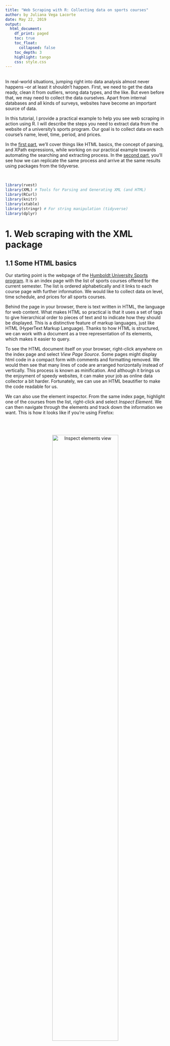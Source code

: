 ```yaml
---
title: "Web Scraping with R: Collecting data on sports courses"
author: by Juliana Vega Lacorte
date: May 22, 2019
output:
  html_document:
    df_print: paged
    toc: true
    toc_float:
      collapsed: false
    toc_depth: 3
    highlight: tango
    css: style.css
---
```

<br>
In real-world situations, jumping right into data analysis almost never happens --or at least it shouldn't happen. First, we need to get the data ready, clean it from outliers, wrong data types, and the like. But even before that, we may need to collect the data ourselves. Apart from internal databases and all kinds of surveys, websites have become an important source of data.  
 
In this tutorial, I provide a practical example to help you see web scraping in action using R. I will describe the steps you need to extract data from the website of a university's sports program. Our goal is to collect data on each course's name, level, time, period, and prices.   
 
In the [first part][1. Web scraping with the XML package], we'll cover things like HTML basics, the concept of parsing, and XPath expressions, while working on our practical example towards automating the searching and extracting process. In the [second part][2. Web scraping à la Tidyverse: rvest], you'll see how we can replicate the same process and arrive at the same results using packages from the tidyverse. 

<br>

```r
library(rvest)
library(XML) # Tools for Parsing and Generating XML (and HTML) 
library(RCurl)
library(knitr)
library(xtable)
library(stringr) # For string manipulation (tidyverse)
library(dplyr)

```


# 1. Web scraping with the XML package 

## 1.1 Some HTML basics


Our starting point is the webpage of the [Humboldt University Sports program](https://zeh2.zeh.hu-berlin.de/angebote/aktueller_zeitraum/). It is an index page with the list of sports courses offered for the current semester. The list is ordered alphabetically and it links to each course page with further information. We would like to collect data on level, time schedule, and prices for all sports courses.

Behind the page in your browser, there is text written in HTML, the language for web content. What makes HTML so practical is that it uses a set of tags to give hierarchical order to pieces of text and to indicate how they should be displayed. This is a distinctive feature of markup languages, just like HTML (HyperText Markup Language). Thanks to how HTML is structured, we can work with a document as a tree representation of its elements, which makes it easier to query. 


To see the HTML document itself on your browser, right-click anywhere on the index page and select *View Page Source*. Some pages might display html code in a compact form with comments and formatting removed. We would then see that many lines of code are arranged horizontally instead of vertically. This process is known as minification. And although it brings us the enjoyment of speedy websites, it can make your job as online data collector a bit harder. Fortunately, we can use an HTML beautifier to make the code readable for us. 



We can also use the element inspector. From the same index page, highlight one of the courses from the list, right-click and select *Inspect Element*. We can then navigate through the elements and track down the information we want. This is how it looks like if you're using Firefox:  

<br>  
<center>
![Inspect elements view](inspector.png){width=70%}
</center>
<br> 

An *element* in HTML is the combination of start tag `<tagname>`, closing tag `</tagname>`, and in-between content:`<div>I'm a section in some document</div>`. Elements have attributes, which give them meaning and context. Look at the image above, what elements contain the sports names? It's easy to see they are surrounded by `<a>` tags. These are anchor tags that associate text, for example 'Aikido', with a hyperlink to another page. The link is specified using the `href` attribute, here `href="Aikido.html"`. 
Note that the `<a>` tags are found inside `<dd>` tags, which are inside the `<dl>` tag, and so on. Elements nested inside one another is what establishes hierarchy, hence the tree structure we mentioned before. 


If you'd like to read more about HTML, I would recommend checking [w3schools' tutorials](https://www.w3schools.com/html/html_intro.asp). For an easy reference to HTML tags go to http://www.w3schools.com/tags. 


***


## 1.2 Importing HTML files into R

Let's come back to our practical example and start by getting the list of sports courses from the index page. We'll use `getURL()` from the RCurl package to access the website and bring the HTML document into R. In most cases, all we need to do is set the `url` argument to the web address. For example, the address of the index page stored in `husports_url`. In our case, we also need to add the argument `ssl.verifypeer = FALSE` to the function. This is because the website we are connecting to uses HTTPS, which is an encrypted connection. The encryption occurs under a SSL mechanism that first verifies the server's certificate and then proceeds with the connection. Unfortunately, RCurl sometimes fails to validate a certificate (even if a certificate is valid) and throws an error. If we trust the server, we can set *ssl.verifypeer* to FALSE and skip the layer of security. Although this approach works safely here, be cautious when implementing it in any other cases.

The imported html document is saved in `husports_html`. At this point, the document is just text and our object `husports_html` is of class character:

```r

library(RCurl)

husports_url <- "https://zeh2.zeh.hu-berlin.de/angebote/aktueller_zeitraum/"

husports_html <- getURL(husports_url, ssl.verifypeer = FALSE)

str(husports_html)
```


***

## 1.3 Parsing to interpret the tree structure


Even if we have the html code in our `husports_html` object, we still cannot make use of its html structure to further extract document parts. R needs to understand the tree structure in an object that reflects the hierarchy of the html file. This transformation from merely reading html content to interpreting it is known as parsing, and to do the job we need, well, a parser. 

Let's parse `husports_html` and store it in a new object called `husports` using `htmlParse()` from the XML package:


```r
library(XML)

husports <- htmlParse(file = husports_html)

str(husports)
```

Now we have a data object we can query, `husports`. In this object, html elements are represented as hierarchical nodes that R handles as lists. 

*Note on `htmlParse()`*: We are passing `husports_html` as `file` argument to the function. This is the HTML document we downloaded in the previous step. If you read the help page `?htmlParse`, you'll notice that the argument `file` can also be a URL, and you might be tempted to run the code `htmlParse(husport_url)`. Unfortunately, it will not work in our case. The reason has to do with communication protocols. Under the hood, `htmlParse(file = url)` makes the connection to the HTTP server and gets us the html file. Since HTTP pages are very common, this works in most web scraping cases. But our web page is delivered by HTTPS, a protocol *not* supported by htmlParse(). Many more protocols are supported by the RCurl package, which is why we use `getURL()` as a first step to get the html file we want. 

```r
# Protocols supported by the RCurl package
curlVersion()$protocols
```

***

## 1.4 Extracting information from the index page

### 1.4.1 Courses in the sports program

We'd like to know what courses are offered as part of the university's sports program. From inspecting the source code, we see that this information is located at the `<a>`nodes. To navigate through the nodes and extract their content we'll use `xpathSApply()` from the XML package. 

<br>
<center>
![a-nodes](anodes.png){width=70%}
</center>
<br>


`xpathSApply()` works on a parsed document: `husports` in our case. With the function's second argument, `path`, we'll define how to search for the node in our document, using what is called an XPath expression. 

XPath (short for XML Path) is a query language for processing and extracting parts from HTML/XML documents. The basic structure of an XPath expression looks very similar to a file location path. But instead of folders and subfolders in a directory, we have a hierarchical sequence of nodes. And just like in a file system, we can work with absolute and relative paths. With an absolute path, we need to describe the exact sequence of nodes starting at the root node, separating the elements by `/`. A relative path is less demanding: it doesn't have to start at the root node and it doesn't require the exact sequence of nodes. We can construct a relative path from any node to our target node by skipping nodes between them, indicating it with `//`.  

For example, to get to our `<a>` nodes we start with a relative path to the `<dl>` node (`"//dl"`). In comparison with an absolute path, this is eight nodes shorter in typing `"/html/body/div/div[7]/div[2]/div[2]/div/div/dl"`. From there on, giving the exact path costs no effort so we use an absolute path: `"/dd/a"`. 

Notice all the `<div>` elements involved in the (absolute) path to our target node. It's not uncommon to have many of the same elements in a webpage, but they can be distinguishable through their attributes. Thus, `<div class="navigation">` and  `<div class="content">` are both `<div>` elements defining two different sections in the document via the *class* attribute. The reason why we care about this is that we can write an XPath expression of the form `//div[@class='content']` to condition our selection based on *class* attribute. The conditioning statement inside square brackets is called the *predicate*. 

In our case, `//dl[@class='bs_menu']` means "find the `<dl>` node that has an attribute *class* with value *bs_menu*". 
 

```r
# Relative path
xpathSApply(husports, path = "//dl[@class='bs_menu']/dd/a")[3]
```

```r
# Absolute path
xpathSApply(husports, path = "/html/body/div/div[7]/div[2]/div[2]/div/div/dl/dd/a")[3]
```

`xpathSApply()` returns the complete node set that matches the XPath expression. By indexing with `[3]` we are accessing the third node in the set as an example.

At this point, our goal is to extract *only* the names of the courses. Luckily, there's a handy third argument in `xpathSApply()` that we can use to extract any node element: value, attribute, or attribute value. We simply pick any of the extractor functions available from the XML package. Here, setting `fun = xmlValue` will extract the text from our target nodes.

Let's finally get to it and create a character vector,`sports_program`, that holds all the sports listed on the index page:


```r
sports_program <- xpathSApply(
  husports, 
  "//dl[@class='bs_menu']/dd/a", 
  fun = xmlValue
) 

sports_program[1:5]

```

If you prefer an organized column, you can view `sports_program` as a data frame:  

```r
head(as.data.frame(sports_program))
```

```r
length(sports_program)
```

Our scraping strategy may not always be as efficient and error-free as we would like it to be. So let's do some quick check here. We may think we collected `r length(sports_program)` sports from the webpage, but take a look at the last element in `sports_program`:
  

```r
tail(sports_program, n = 1L)
```

This last element is not a sport but just a link to the remaining unbooked courses. It gets picked up because it belongs to the `<a>` nodes
we searched for with the XPath query `"//dl[@class='bs_menu']/dd/a"`. Given the structure of the webpage, there's no way to distinguish the last node from the rest --at least not via some attribute. What we can do is use XPath functions in the predicate to set the condition: "Bring all `<dd>` nodes except the last one". 

<br>
<center>
![](lastnode.png){width=70%}
</center>
<br>

The XPath function `last()` returns the total number of items in the processed node set. This helps if we don't know in advance how many nodes are included in the set. For example, we would use `/dd[227]` if we knew the last index position, but `/dd[last()]` if we didn't. 

Let's see how this predicate brings the `<dd>` node that appears on last position:

```r
xpathSApply(husports, "//dl[@class='bs_menu']/dd[last()]/a", fun = xmlValue) 
```

For the condition we intend to form, we'll need another XPath function, `position()`, which gives the index position of the node. Now we can add a predicate that reads: Select elements in the `<dd>` node set whose `position()` is not equal to the `last()` position. 


Here's the solution that allows us to extract all the sports listed on the index page *excluding the last* that is not a sport:

```r
sports_program <- xpathSApply(
  husports, 
  "//dl[@class='bs_menu']/dd[position()!=last()]/a", 
  xmlValue
) 

```

We should have now collected `r length(sports_program)` sports names, and the last element should be "Zumba":

```r
length(sports_program)

tail(sports_program, n = 1L)
```


***

### 1.4.2 Collecting links to all courses

We have extracted the names of the courses from our parsed document `husports`. From the same document, we can also gather the links to each of these courses. We will need the links later on to access the pages, import the HTML files, and extract information about each course.

The root purpose of `<a>` elements is to define links from one page to another. With this in mind, we can easily extract the `href` attribute from the selected nodes using `xmlGetAttr`:

```r
hrefs <- xpathSApply(
  husports,
  "//dl[@class='bs_menu']/dd[position()!=last()]/a", 
  xmlGetAttr, "href"
)

head(as.data.frame(hrefs))
```

Let's check if we have the same number of elements in `hrefs` as we have in `sports_program`, and if the last link refers to "Zumba":

```r
length(hrefs) == length(sports_program) 
tail(hrefs, n = 1L)
```

You probably noticed that our "links" dont't quite look like true links. Typing "_Aikido.html" in a browser won't get us anywhere. But they are the last (variable) part of each page's full URL. This means we can follow a pattern to form the links. We'll take care of that in the next section.  


***

## 1.5 Extracting data on sport courses

### 1.5.1 Importing and parsing several pages 

Our goal here is to write a function that automates the tasks of downloading and parsing HTML files from various pages. **We create a function**, `getCoursesHtml`, that will do the following: 

**1.** **Constructing URLs** for every course page. If you take a look at the webpage, you'll see that the URL of each course page is formed by attaching the names we stored in `hrefs` to our base URL `husports_url`. We can use `str_c()` from the stringr package to join the two character vectors into one:

```r
str_c(husports_url,hrefs[3])
```

**2.** **Importing the HTML documents** of all courses into R. We achieve this by applying the function `getURL()` to the list of URLs from the previous step.

**3.** **Parsing** the HTML documents and **saving** them in a list to be returned by the function. 
 

```r
getCoursesHtml <- function(pagename, baseurl) {
    require(stringr)
    require(RCurl)
    urls <- str_c(baseurl,pagename) # constructing direct links
    htmldocs <- getURL(urls, ssl.verifypeer = FALSE)  # importing html files
    courses_parsed <- lapply(htmldocs,htmlParse) # parsing
}
```

The arguments to the function are the vector of page names we collected in `hrefs`, and the URL of our index page in `husports_url`.

Applying the function will get us a list of `r length(hrefs)` **parsed html** documents:

```r
husports_htmls <- getCoursesHtml(hrefs, husports_url)

```
   
```r
typeof(husports_htmls)
length(husports_htmls)
```
Elements in our list are data objects we can query with `xpathSApply()`, just like we did with `husports`. For example, let's check the third element. This should refer to the Aikido course:
   
```r
str(husports_htmls[3])
```
   
To make a simple query, we can extract the name of the course, which appears as header at the course's page. If you inspect the page, [Aikido.html](https://zeh2.zeh.hu-berlin.de/angebote/aktueller_zeitraum/_Aikido.html), you'll identify what node we need to select:

```r
xpathSApply(
  husports_htmls[[3]], 
  "//div[@class='bs_head']",
  xmlValue
)
```

For a finishing touch to our list, we could give its elements clearer and more compact names:

```r
names(husports_htmls) <- sports_program

str(husports_htmls[1:3])
```


***

### 1.5.2 Filtering out free courses

Not all courses listed on the sports program have price information; some of them are free of charge. Since we ultimately want to gather a data set where price information is available, it makes sense to remove unnecessary documents from `husports_htmls` before moving to the data collection. It will also make our scraping strategy easier to implement since we can standardize the extraction tasks. 

One way to identify what courses are free of charge is to test the existence of a specific node. In courses with no cost, the HTML code reveals that there's a `<span>` node with attribute `title="free of charge"`. 

So far, we have employed `xpathSApply()` to return nodes and their elements. But we can also use XPath expressions and square brackets `[]` for indexing nodes directly. For example, the following code would select the first `span` element from the node set in the document *"Windsurfen | Freies Surfen"*:

```r
husports_htmls$`Windsurfen | Freies Surfen`["//span[@title='free of charge']"][1]
```

If the node does not exist, an empty node is returned :
 
```r
husports_htmls$Aikido["//span[@title='free of charge']"][1]

```

Using this pattern to select nodes, we employ `sapply()` to apply an anonymous function, `function(x) x["//span[@title='free of charge']"][1]` to all our documents in `husports_htmls`. As a result, we get a list with elements that either have the selected node or are NULL (because the node was not found). 

```r
# List of nodes
spanNodes <- sapply(
  husports_htmls, 
  function(x) x["//span[@title='free of charge']"][1]
)
                     
```

We then build a logical vector by testing if an element in `spanNodes` is not null, `!is.null(x)`. Elements that are not null are those with the "free of charge" node, which are the ones we want to exclude from the list. In our logical vector, these elements will be assigned TRUE. 


```r
# Logical vector, True if "free of charge"
spanNodes_free <- sapply(spanNodes, function(x) !is.null(x))
```


How many courses are free of charge? To get the answer, simply count how many TRUE values are in our logical vector:

```r
length(which(spanNodes_free))
```

Finally, we use our logical vector `spanNodes_free` to subset our list and exclude free courses:

```r
husports_htmls <- husports_htmls[!spanNodes_free]

length(husports_htmls)
```


***

### 1.5.3 Creating our function to extract data

Now that we have `r length(husports_htmls)` parsed documents ready to work with, it's time to put all our searching and extracting techniques into a function and get the information we need. The mechanics of our function `getData()` work as follows: 

**1.** **Sport's name, level, day, time, and period data** are easy to extract. They are all found in nodes with a specific class. For example, *time* is part of a `<td>` node with a class named `bs_szeit`. This obviously calls for `xpathSApply()` and the extractor function `xmlValue`. 

**2.** **Prices** are part of a `<div>` node with class `bs_tip`. There are four prices, one for each group segment (students, employees, alumni, external). The returned node set would look something like: "24/ 36/ 36/ 56 €24 EURfür Studierende36 ..". If we extract the node's value as it is, we'll get a chunk of text that we don't need. But if we do a bit of **preprocessing along with the extraction** , we can restrict the returned value to the characters before the currency symbol.
To implement it, we create our own customized function and pass it to the `fun` argument in `xpathSApply()`. This way, we let our function `cleanPrice()` take care of text manipulation. Using the `stringr` package, text characters are extracted with `str_sub(string, start, end)`. Here, `start = 1`, and `end` should equal the position of the last character we want to extract. Since we don't like to manually count characters' positions, we'll use `str_locate(string, pattern)` to track down the position of "€", and then substract one from the result to avoid extracting the symbol. Note that `str_locate()` returns both start and end positions as a matrix, so that `str_locate(xmlValue(x), "€")[,1]` is only selecting the "end" values.

**3.** Putting together a **data frame** of six variables is the last step in our function, which is straightforward using `data.frame()`. 
The only thing to watch for is that vectors must have equal length. Our object `sport_name` is a vector of length one, since there's only one sport name per course page. But on each page there could be several courses if different levels and schedules are offered. Let's say there are 10 Ballet courses. Then our vectors `level`, `day`, `time`, and so on, are ten elements long. As the data frame is formed, each vector's element becomes a row, so we need `sport_name` to have the same number of elements as the other vectors. Adding `Course = rep(sport_name, length(level))` does the trick.

```r
getData <- function(html_doc){
    
    sport_name <- xpathSApply(html_doc, "//div[@class='bs_head']", xmlValue)
    
    level <- xpathSApply(html_doc, "//td[@class='bs_sdet']", xmlValue)
    
    day <- xpathSApply(html_doc, "//td[@class='bs_stag']", xmlValue)
    
    time <- xpathSApply(html_doc, "//td[@class='bs_szeit']", xmlValue)
    
    period <- xpathSApply(html_doc, "//td[@class='bs_szr']/a", xmlValue)
    
    # Auxiliary function for preprocessing prices
    cleanPrice <- function(x){
      require(stringr)
      # Locate index number before euro symbol
      ends <- str_locate(xmlValue(x), "€")[,1] - 1
      # Extract based on start and end position
      prices <- str_sub(xmlValue(x), start = 1, end = ends)
      # Remove whitespace
      prices <- str_trim(prices, side = "right")
    }
    
    prices <- xpathSApply(html_doc,
                         "//div[@class='bs_tip']",
                         cleanPrice)
  
    # Data Frame 
    sports_df <- data.frame(Course = rep(sport_name, length(level)),
                           Level = level,
                           Day = day, 
                           Time = time,
                           Period = period,
                           Prices = prices,
                           stringsAsFactors = FALSE)
    
    return(sports_df)
    
  }
```

Let's use our function to extract data from Ballett courses: 

```r
getData(husports_htmls$Ballett)
```

As expected, the function returns a data frame with six variables and, in this case, `r nrow(getData(husports_htmls$Ballett))` rows. Now we want to gather the data from all courses. Since we already have a list of course pages, we use `lapply()` to run `getData()` on all pages and extract the information:

```r
husports_data_ls <- lapply(husports_htmls,getData)
```

As a result, we should have `r length(husports_data_ls)` data frames stored in our list object:

```r
husports_data_ls[1:3]

```

***

### 1.5.4 Organizing the data

Having a bunch of data frames inside a list object is not the optimal way to organize our data. We would prefer to put all the data we collected into one big data frame. That's why we'll stack all the data frames using `bind_rows()` from the dplyr package:

```r
library(dplyr)

husports_data <- bind_rows(husports_data_ls)

```

```r
glimpse(husports_data)
```

```r
tail(husports_data)
```

You can save the data as RData or as csv file:

```r

save(husports_data, file = "husports.RData")
save(husports_data, file = "husports.csv")

```

Our online data collection is finally done and we have a wonderful data frame of `r nrow(husports_data)` observations and 6 variables. Well, maybe it's not that wonderful considering there are still variables that shouldn't be of character type, prices should be split into four columns, and we need to deal with the mixed contents of the variable *Level*. Bottom line, there's plenty to do in terms of data cleaning. But we'll have to patiently wait for the next tutorial on that..


***

# 2. Web scraping à la Tidyverse: rvest 
    
## 2.1 Importing HTML files into R

When we worked with the XML package in the previous section, importing and parsing required two steps: accessing the website to import the HTML document with `getURL()`, and parsing it with `htmlParse()`. In the tidyverse, this can be accomplished in one step using `read_html()` from the rvest package. We only need to provide the URL of our target website (already stored in `husports_url`) and the function will take care of converting the URL into a connection, importing, and parsing the document. 

```r
library(xml2)

husports <- read_html(husports_url)

str(husports)
```

## 2.2 Extracting nodes with html_nodes()

We want to search and extract the sports names from our parsed document `husports_ti`. We already know this information resides on `<a>` nodes. To find them, we employ `html_nodes()` and the XPath expression we used before. Then we need to extract the values from the nodes. We can do this using the pipe operator `%>%` from magrittr, passing the node set as argument to the function `html_text()`. 


```r
library(rvest)
library(magrittr)

sports_program <- husports %>% 
                      # Locate nodes
                      html_nodes(xpath = "//dl[@class='bs_menu']/dd[position()!=last()]/a") %>% 
                      # Extract text
                      html_text() 

head(as.data.frame(sports_program))

```


## 2.3 Getting links to all courses

Extracting the links works very similar to how we obtained the sports names. But instead of using `html_teXT()`, we need `html_attr("href")` to extract the values of the attributes in the `<a>` nodes.

```r

hrefs <- husports %>% 
                # Locate nodes
                html_nodes(xpath = "//dl[@class='bs_menu']/dd[position()!=last()]/a") %>% 
                # Extract attribute                
                html_attr("href")
  

head(as.data.frame(hrefs))

```


## 2.4 Importing and parsing several pages

To gather the HTML documents of all courses we set up our function in the same way described in [1.5.1 Importing and parsing several pages]. The only difference is that with tidyverse tools we can write a more concise function. After appending each page name to our base url and form the full links, we use `map()` from the purrr package to apply `read_html()` to each element in `courses_parsed`. 


```r
getCoursesHtmlv2 <- function(pagename, baseurl) {
  require(purrr)
  require(stringr)
  # Construct direct links
  courses_parsed <- str_c(baseurl, pagename) %>% 
  # Import and parse
  map(read_html)
}
```

Let's apply our function on the list of page names `hrefs`. As a result, we get a list of parsed documents. 

```r
husports_htmls <- getCoursesHtmlv2(hrefs, husports_url)

names(husports_htmls) <- sports_program
```


```r
length(husports_htmls)
```

*Filtering out free courses*

From the `r length(husports_htmls)` courses, we want to exclude those that are free of charge. We can identify courses with no cost because their pages contain `<span>` nodes with attribute `title="free of charge"`. 

We know we can extract nodes with `html_nodes()`. So we'll use the `map()` function to extract the "free of charge" nodes from each of the documents in our `husports_htmls` list. Free courses will have at least one of these nodes, while the rest will have zero. Based on this fact, we would get the length of each node set and create a logical vector to test if the length is different form zero. The lengths are stored in `freeNodes_length`:

```r
freeNodes_length <- map(
  husports_htmls, 
  html_nodes, 
  xpath = "//span[@title='free of charge']"
  ) %>% 
  map(length)

# A free course has length different from 0
freeNodes_length[40]

```

The condition `freeNodes_length != 0` goes through each element in the vector and evaluates to TRUE if a value is different from zero, FALSE if it's zero. As a result, we have a logical vector `freecourses` to flag cases of free courses. 

```r
# Logical vector, TRUE if "free of charge"
freecourses <- freeNodes_length != 0
  
# A free course should have value TRUE
freecourses[40]
```

So how do we exclude those free courses? We just subset our `husports_htmls` with a logical index `[!freecourses]` that reads "no free courses":

```r
husports_htmls <- husports_htmls[!freecourses]
length(husports_htmls)
```

We have now `r length(husports_htmls)` courses in our list, exactly the same result we got in [1.5.2 Filtering out free courses].

***


## 2.5 Extracting data on sport courses

Creating **our own function** `getData2` will help us keep an automatic process of data extraction. The function gathers the sport's name, level, day, time, period, and prices from each of the courses in our list. 

The extra steps in making the object `prices` are intended to process the contents of the node set and avoid extracting irrelevant text. Recall that the four prices we need are contained in the characters before the currency symbol. To extract them, we use `str_extract()` from the sringr package. Then, `str_trim()` will get rid of the white space at the end of the string.  


To describe the `"24/ 36/ 36/ 56 €"` string pattern, we can use the regular expression `.*€`, which matches any single character appearing zero or more times followed by an euro symbol. However, we only want to extract the part that's *before* the euro symbol. What we need is to combine our regular expression with a *look-around* assertion. More precisely, a *positive look-ahead* assertion which matches something followed by something else (e.g. euro symbol) without including the latter in the matching result. For example, `p(?=€)` matches a p that is followed by €, without including the € part. 

The last part of our function simply puts together a data frame just as we did in [Section 1.5.3][1.5.3 Creating our function to extract data], except that we are actually creating a tibble, which is a modern version of the data frame. Among other things, `tibble()` does not convert strings into factors (so we don't need the argument stringsAsFactors = FALSE), and it recycles inputs of length 1 (helpful for our object `sport_name`). 

```r
getData2 <- function(html_doc){
    
    sport_name <- html_doc %>% 
      html_nodes(xpath = "//div[@class='bs_head']") %>% 
      html_text()
    
    level <- html_doc %>% 
      html_nodes(xpath = "//td[@class='bs_sdet']") %>% 
      html_text()

    day <- html_doc %>% 
      html_nodes(xpath = "//td[@class='bs_stag']") %>% 
      html_text()

    time <- html_doc %>% 
      html_nodes(xpath = "//td[@class='bs_szeit']") %>% 
      html_text()

    period <- html_doc %>% 
      html_nodes(xpath = "//td[@class='bs_szr']/a") %>% 
      html_text()

    prices <- html_doc %>% 
      html_nodes(xpath = "//div[@class='bs_tip']") %>% 
      html_text() %>% 
      # Extract matching pattern
      str_extract(".*(?=€)") %>% 
      # Remove whitespace
      str_trim(side = "right")

  
    # Data Frame 
    sports_df <- tibble(Course = sport_name,
                           Level = level,
                           Day = day, 
                           Time = time,
                           Period = period,
                           Prices = prices
                        )
    
    return(sports_df)
    
  }
```

Let's test our function on one of the courses: 

```r
getData2(husports_htmls$Ballett)
```

Applying our function to each of the documents in `husports_htmls` using `map()` would return a list of data frames. Instead, by using `map_dfr()` we get a data frame based on row-binding individual data frames. This is a shorter alternative to using `lapply()` and `bind_rows()` as in section [1.5.4 Organizing the data]. 

```r
library(dplyr)

husports_data <- husports_htmls %>% 
                    map_dfr(getData2) 
                   
```


```r
glimpse(husports_data)
```

```r
tail(husports_data)
```

Our data frame has `r nrow(husports_data)` observations and 6 variables. In terms of web scraping our job is done. And we have seen how any of the two strategies showed here --[1. Web scraping with the XML package] and [2. Web scraping à la Tidyverse: rvest] results in the same data frame at the end. 

***
<br>
<center>Thank you!</center>
<center>Juliana Vega Lacorte</center>
<center><p style="font-size:14px;color:#98acb5">hello@jv-lacorte.de</p></center>
<br>

***

# References

* Munyert, S. et. al.(2014) *Automated Data Collection with R: A Practical Guide to Web Scraping and Text Mining*. 1st ed. Wiley Publishing.

* https://cran.r-project.org/web/packages/XML/XML.pdf

* https://cran.r-project.org/web/packages/RCurl/RCurl.pdf

* https://cran.r-project.org/web/packages/rvest/rvest.pdf

* https://stringr.tidyverse.org/articles/regular-expressions.html

* https://cran.r-project.org/web/packages/dplyr/dplyr.pdf

* https://www.w3schools.com/html/





